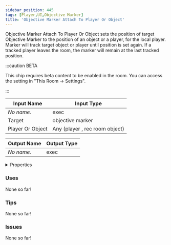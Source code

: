 ```yaml
---
sidebar_position: 445
tags: [Player,UI,Objective Marker]
title: 'Objective Marker Attach To Player Or Object'
---
```


Objective Marker Attach To Player Or Object sets the position of target Objective Marker to the position of an object or a player, for the local player. Marker will track target object or player until position is set again. If a tracked player leaves the room, the marker will remain at the last tracked position.

:::caution BETA

This chip requires beta content to be enabled in the room. You can access the setting in "This Room -> Settings".

:::


<EsbSvg />

| Input Name | Input Type |
|-----------|-----------|
| *No name.* | exec |
| Target | objective marker |
| Player Or Object | Any (player , rec room object) |

| Output Name | Output Type |
|-----------|-----------|
| *No name.* | exec |


<details>
  <summary>Properties</summary>
  <div>
    <div>
    <table>
      <thead>
        <tr>
          <th>Is beta required?</th>
          <th>✅</th>
        </tr>
        <tr>
          <th>Is this chip a trolling risk?</th>
          <th>❌</th>
        </tr>
        <tr>
          <th>Is this chip a role assignment risk?</th>
          <th>❌</th>
        </tr>
        <tr>
          <th>Chip UUID</th>
          <th>bb7c408a-1fad-4612-a637-0b1a365baa1c</th>
        </tr>
      </thead>
    </table>
    </div>
  </div>
</details>

### Uses

None so far!

### Tips

None so far!

### Issues

None so far!